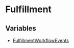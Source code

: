 
# Fulfillment

## Variables

- [FulfillmentWorkflowEvents](../Fulfillment/variables/events.Fulfillment.FulfillmentWorkflowEvents/page.mdx)
